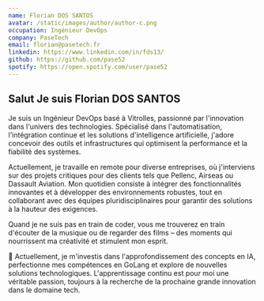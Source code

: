 ```yaml
---
name: Florian DOS SANTOS
avatar: /static/images/author/author-c.png
occupation: Ingénieur DevOps
company: PaseTech
email: florian@pasetech.fr
linkedin: https://www.linkedin.com/in/fds13/
github: https://github.com/pase52
spotify: https://open.spotify.com/user/pase52
---
```



## Salut <Twemoji emoji="waving hand" /> Je suis Florian DOS SANTOS

Je suis un Ingénieur DevOps <Twemoji emoji="laptop" /> basé à Vitrolles, passionné par l'innovation dans l'univers des technologies. Spécialisé dans l'automatisation, l'intégration continue et les solutions d'intelligence artificielle, j'adore concevoir des outils et infrastructures qui optimisent la performance et la fiabilité des systèmes.

Actuellement, je travaille en remote pour diverse entreprises, où j'interviens sur des projets critiques pour des clients tels que Pellenc, Airseas ou Dassault Aviation. Mon quotidien consiste à intégrer des fonctionnalités innovantes et à développer des environnements robustes, tout en collaborant avec des équipes pluridisciplinaires pour garantir des solutions à la hauteur des exigences.

Quand je ne suis pas en train de coder, vous me trouverez en train d'écouter de la musique <Twemoji emoji="headphones" /> ou de regarder des films <Twemoji emoji="movie" /> – des moments qui nourrissent ma créativité et stimulent mon esprit.

🤖 Actuellement, je m'investis dans l'approfondissement des concepts en IA, perfectionne mes compétences en GoLang et explore de nouvelles solutions technologiques. L'apprentissage continu est pour moi une véritable passion, toujours à la recherche de la prochaine grande innovation dans le domaine tech.
